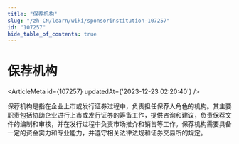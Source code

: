 ```yaml
---
title: "保荐机构"
slug: "/zh-CN/learn/wiki/sponsorinstitution-107257"
id: "107257"
hide_table_of_contents: true
---
```



<Breadcrumbs current="保荐机构" />

# 保荐机构

<ArticleMeta id={107257} updatedAt={'2023-12-23 02:20:40'} />
<div className='border-solid border-b border-t-0 my-4 border-[var(--ifm-color-gray-300)]' />

保荐机构是指在企业上市或发行证券过程中，负责担任保荐人角色的机构。其主要职责包括协助企业进行上市或发行证券的筹备工作，提供咨询和建议，负责保荐文件的编制和审核，并在发行过程中负责市场推介和销售等工作。保荐机构需要具备一定的资金实力和专业能力，并遵守相关法律法规和证券交易所的规定。

